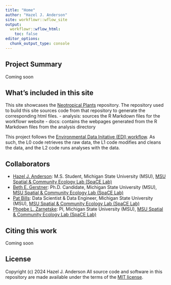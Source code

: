 ```yaml
---
title: "Home"
author: "Hazel J. Anderson"
site: workflowr::wflow_site
output:
  workflowr::wflow_html:
    toc: false
editor_options:
  chunk_output_type: console
---
```


## Project Summary
Coming soon

## What's included in this site
This site showcases the [Neotropical Plants](https://github.com/bioXgeo/neotropical_plants/tree/master) repository. The repository used to build this site sources code from that repository to generate the corresponding html files.
- analysis: sources the R Markdown files for the workflowr website
- docs: contains the webpages generated from the R Markdown files from the analysis directory

This project follows the [Environmental Data Initative (EDI) workflow](https://environmentaldatainitiative.org/dataset-design/). As such, the L0 code retrieves the raw data, the L1 code modifies and cleans the data, and the L2 code runs analyses with the data.

## Collaborators
- [Hazel J. Anderson][hazel]: M.S. Student, Michigan State University (MSU), [MSU Spatial & Community Ecology Lab (SpaCE Lab)](http://www.communityecologylab.com)
- [Beth E. Gerstner][beth]: Ph.D. Candidate, Michigan State University (MSU), [MSU Spatial & Community Ecology Lab (SpaCE Lab)](http://www.communityecologylab.com)
- [Pat Bills][pat]: Data Scientist & Data Engineer, Michigan State University (MSU), [MSU Spatial & Community Ecology Lab (SpaCE Lab)](http://www.communityecologylab.com)
- [Phoebe L. Zarnetske][plz]: PI, Michigan State University (MSU), [MSU Spatial & Community Ecology Lab (SpaCE Lab)](http://www.communityecologylab.com)

## Citing this work
Coming soon

## License
Copyright (c) 2024 Hazel J. Anderson
All source code and software in this repository are made available under the terms of the [MIT license](https://opensource.org/licenses/mit-license.html).

[hazel]:https://github.com/hazeljanderson
[beth]: https://github.com/bgerstner90
[pat]: https://github.com/billspat
[plz]: https://github.com/plzmsu
